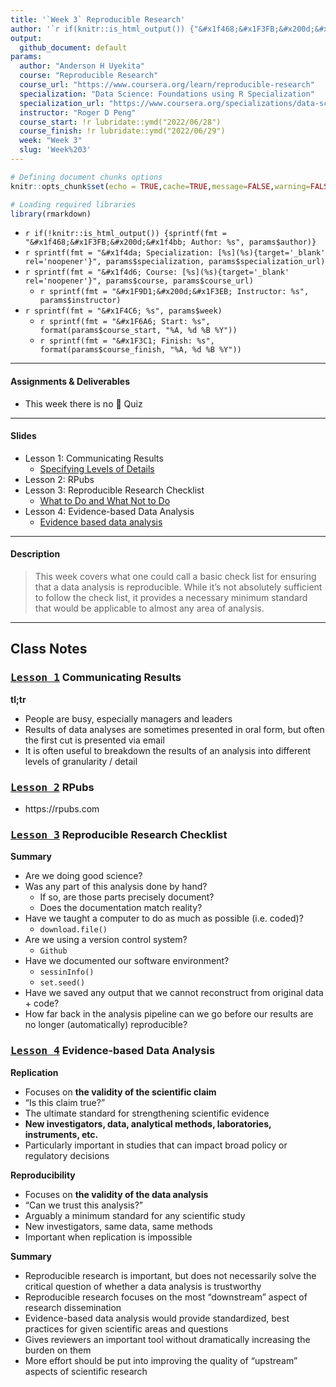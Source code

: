 ```yaml
---
title: '`Week 3` Reproducible Research'
author: '`r if(knitr::is_html_output()) {"&#x1f468;&#x1F3FB;&#x200d;&#x1f4bb; Anderson H Uyekita"} else {NULL}`'
output:
  github_document: default
params:
  author: "Anderson H Uyekita"
  course: "Reproducible Research"
  course_url: "https://www.coursera.org/learn/reproducible-research"
  specialization: "Data Science: Foundations using R Specialization"
  specialization_url: "https://www.coursera.org/specializations/data-science-foundations-r"
  instructor: "Roger D Peng"
  course_start: !r lubridate::ymd("2022/06/28")
  course_finish: !r lubridate::ymd("2022/06/29")
  week: "Week 3"
  slug: 'Week%203'
---
```


```r
# Defining document chunks options
knitr::opts_chunk$set(echo = TRUE,cache=TRUE,message=FALSE,warning=FALSE)

# Loading required libraries
library(rmarkdown)
```

* `r if(!knitr::is_html_output()) {sprintf(fmt = "&#x1f468;&#x1F3FB;&#x200d;&#x1f4bb; Author: %s", params$author)}`
* `r sprintf(fmt = "&#x1f4da; Specialization: [%s](%s){target='_blank' rel='noopener'}", params$specialization, params$specialization_url)`
* `r sprintf(fmt = "&#x1f4d6; Course: [%s](%s){target='_blank' rel='noopener'}", params$course, params$course_url)`
    * `r sprintf(fmt = "&#x1F9D1;&#x200d;&#x1F3EB; Instructor: %s", params$instructor)`
* `r sprintf(fmt = "&#x1F4C6; %s", params$week)`
    * `r sprintf(fmt = "&#x1F6A6; Start: %s", format(params$course_start, "%A, %d %B %Y"))`
    * `r sprintf(fmt = "&#x1F3C1; Finish: %s", format(params$course_finish, "%A, %d %B %Y"))`

--------------------------------------------------------------------------------

#### Assignments & Deliverables

* This week there is no &#x1F4DD; Quiz

--------------------------------------------------------------------------------

#### Slides

* Lesson 1: Communicating Results [](){id="lesson-1"}
    * [Specifying Levels of Details][l1]
* Lesson 2: RPubs [](){id="lesson-2"}
* Lesson 3: Reproducible Research Checklist [](){id="lesson-3"}
    * [What to Do and What Not to Do][l3]
* Lesson 4: Evidence-based Data Analysis [](){id="lesson-4"}
    * [Evidence based data analysis][l4]

[l1]: ./slides/3_1_levels-of-detail.pdf
[l3]: ./slides/3_3_checklist.pdf
[l4]: ./slides/3_4_evidence-based-data-analysis.pdf

--------------------------------------------------------------------------------

#### Description

> This week covers what one could call a basic check list for ensuring that a data analysis is reproducible. While it's not absolutely sufficient to follow the check list, it provides a necessary minimum standard that would be applicable to almost any area of analysis.

--------------------------------------------------------------------------------

## Class Notes

### [<kbd>Lesson 1</kbd>](#lesson-1) Communicating Results

**tl;tr**

* People are busy, especially managers and leaders
* Results of data analyses are sometimes presented in oral form, but often the first cut is presented via email
* It is often useful to breakdown the results of an analysis into different levels of granularity / detail

### [<kbd>Lesson 2</kbd>](#lesson-2) RPubs

* https://rpubs.com

### [<kbd>Lesson 3</kbd>](#lesson-3) Reproducible Research Checklist

**Summary**

* Are we doing good science?
* Was any part of this analysis done by hand?
    * If so, are those parts precisely document?
    * Does the documentation match reality?
* Have we taught a computer to do as much as possible (i.e. coded)?
    * `download.file()`
* Are we using a version control system?
    * `Github`
* Have we documented our software environment?
    * `sessinInfo()`
    * `set.seed()`
* Have we saved any output that we cannot reconstruct from original data + code?
* How far back in the analysis pipeline can we go before our results are no longer (automatically) reproducible?

### [<kbd>Lesson 4</kbd>](#lesson-4) Evidence-based Data Analysis

**Replication**

* Focuses on **the validity of the scientific claim**
* "Is this claim true?"
* The ultimate standard for strengthening scientific evidence
* **New investigators, data, analytical methods, laboratories, instruments, etc.**
* Particularly important in studies that can impact broad policy or regulatory decisions

**Reproducibility**

* Focuses on **the validity of the data analysis**
* "Can we trust this analysis?"
* Arguably a minimum standard for any scientific study
* New investigators, same data, same methods
* Important when replication is impossible

**Summary**

* Reproducible research is important, but does not necessarily solve the critical question of whether a data analysis is trustworthy
* Reproducible research focuses on the most "downstream" aspect of research dissemination
* Evidence-based data analysis would provide standardized, best practices for given scientific areas and questions
* Gives reviewers an important tool without dramatically increasing the burden on them
* More effort should be put into improving the quality of "upstream" aspects of scientific research
